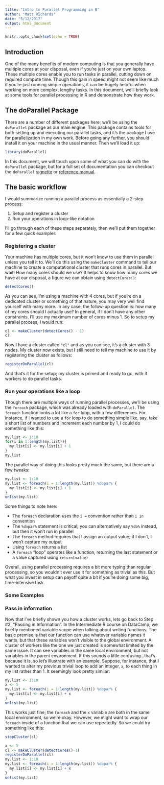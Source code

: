 ```yaml
---
title: "Intro to Parallel Programming in R"
author: "Matt Richards"
date: "5/12/2017"
output: html_document
---
```


```r
knitr::opts_chunk$set(echo = TRUE)
```

## Introduction

One of the many benefits of modern computing is that you generally have multiple cores at your disposal, even if you're just on your own laptop. These multiple cores enable you to run tasks in parallel, cutting down on required compute time. Though this gain in speed might not seem like much if you're just running simple operations, it can be hugely helpful when working on more complex, lengthy tasks. In this document, we'll briefly look at some tools for parallel processing in R and demonstrate how they work.

## The doParallel Package

There are a number of different packages here; we'll be using the `doParallel` package as our main engine. This package contains tools for both setting up and executing our parallel tasks, and it's the package I use for parallelization in my own work. Before going any further, you should install it on your machine in the usual manner. Then we'll load it up:

```r
library(doParallel)
```

In this document, we will touch upon some of what you can do with the `doParallel` package, but for a full set of documentation you can checkout the `doParallel` [vignette](https://cran.r-project.org/web/packages/doParallel/vignettes/gettingstartedParallel.pdf) or [reference manual](https://cran.r-project.org/web/packages/doParallel/doParallel.pdf).

## The basic workflow

I would summarize running a parallel process as essentially a 2-step process: 

1. Setup and register a cluster
2. Run your operations in loop-like notation

I'll go through each of these steps separately, then we'll put them together for a few quick examples

### Registering a cluster

Your machine has multiple cores, but it won't know to use them in parallel unless you tell it to. We'll do this using the `makeCluster` command to tell our machine to create a computational cluster that runs cores in parallel. But wait! How many cores should we use? It helps to know how many cores we have at our disposal, a figure we can obtain using `detectCores()`:

```r
detectCores()
```

As you can see, I'm using a machine with 4 cores, but if you're on a dedicated cluster or something of that nature, you may very well find yourself with many more. In any case, the follow-up question is: how many of my cores should I actually use? In general, if I don't have any other constraints, I'll use my maximum number of cores minus 1. So to setup my parallel process, I would run:

```r
cl <- makeCluster(detectCores() - 1)
cl
```

Now I have a cluster called `"cl"` and as you can see, it's a cluster with 3 nodes. My cluster now exists, but I still need to tell my machine to use it by registering the cluster as follows: 
```r
registerDoParallel(cl)
```

And that's it for the setup; my cluster is primed and ready to go, with 3 workers to do parallel tasks. 

### Run your operations like a loop

Though there are multiple ways of running parallel processes, we'll be using the `foreach` package, which was already loaded with `doParallel`. The `foreach` function looks a lot like a `for` loop, with a few differences. For instance, if I wanted to use a `for` loop to do something simple like, say, take a short list of numbers and increment each number by 1, I could do something like this:

```r
my.list <- 1:10
for(i in 1:length(my.list)){
  my.list[i] <- my.list[i] + 1
}
my.list
```

The parallel way of doing this looks pretty much the same, but there are a few tweaks:

```r
my.list <- 1:10
my.list <- foreach(i = 1:length(my.list)) %dopar% {
  my.list[i] <- my.list[i] + 1
}
unlist(my.list)
```

Some things to note here:

* The `foreach` declaration uses the `i =` convention rather than `i in` convention
* The `%dopar%` statement is critical; you can alternatively say `%do%` instead, but then it won't run in parallel
* The `foreach` method requires that I assign an output value; if I don't, I won't capture my output
* Using `foreach` returns a list
* A `foreach` "loop" operates like a function, returning the last statement or a value captured using `return(value)`

Overall, using parallel processing requires a bit more typing than regular processing, so you wouldn't ever use it for something as trivial as this. But what you invest in setup can payoff quite a bit if you're doing some big, time-intensive task. 

### Some Examples




### Pass in information

Now that I've briefly shown you how a cluster works, lets go back to Step #2, "Passing in Information". In the Intermediate R course on DataCamp, we briefly mentioned variable scope when talking about writing functions. The basic premise is that our function can use whatever variable names it wants, but that these variables won't visible to the global environment. A cluster of workers like the one we just created is somewhat limited by the same issue. It can see variables in the same local environment, but not variables in the parent environment. If this sounds a little confusing...that's because it is, so let's illustrate with an example. Suppose, for instance, that I wanted to alter my previous trivial loop to add an integer, `x`, to each thing in my list rather than 1. It seemingly look pretty similar:

```r
my.list <- 1:10
x <- 5
my.list <- foreach(i = 1:length(my.list)) %dopar% {
  my.list[i] <- my.list[i] + x
}
unlist(my.list)
```

This works just fine; the `foreach` and the `x` variable are both in the same local environment, so we're okay. However, we might want to wrap our `foreach` inside of a function that we can use repeatedly. So we could try something like this:

```r
stopCluster(cl)

x <- 5 
cl <- makeCluster(detectCores()-1)
registerDoParallel(cl)
my.list <- 1:10
my.list <- foreach(i = 1:length(my.list)) %dopar% {
  my.list[i] <- my.list[i] + x
}
unlist(my.list)

```